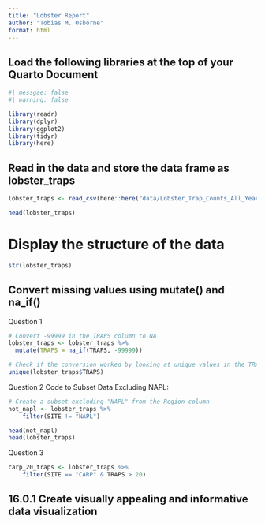 ```yaml
---
title: "Lobster Report"
author: "Tobias M. Osborne"
format: html
---
```


## Load the following libraries at the top of your Quarto Document

```r
#| messgae: false
#| warning: false 

library(readr)
library(dplyr)
library(ggplot2)
library(tidyr)
library(here)
```

## Read in the data and store the data frame as lobster_traps

```r
lobster_traps <- read_csv(here::here("data/Lobster_Trap_Counts_All_Years_20210519.csv"))

head(lobster_traps)

```

# Display the structure of the data

```r
str(lobster_traps)

```

## Convert missing values using mutate() and na_if()
Question 1
```r
# Convert -99999 in the TRAPS column to NA
lobster_traps <- lobster_traps %>%
  mutate(TRAPS = na_if(TRAPS, -99999))

# Check if the conversion worked by looking at unique values in the TRAPS column
unique(lobster_traps$TRAPS)

```

Question 2 Code to Subset Data Excluding NAPL:
```r
# Create a subset excluding "NAPL" from the Region column
not_napl <- lobster_traps %>% 
    filter(SITE != "NAPL")

head(not_napl)
head(lobster_traps)

```

Question 3
```r
carp_20_traps <- lobster_traps %>% 
    filter(SITE == "CARP" & TRAPS > 20)
```

## 16.0.1 Create visually appealing and informative data visualization





